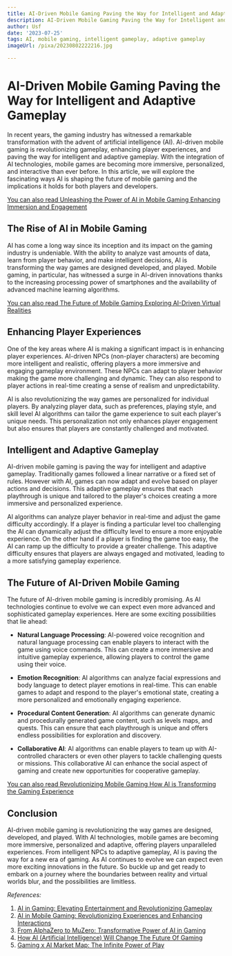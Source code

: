 ```yaml
---
title: AI-Driven Mobile Gaming Paving the Way for Intelligent and Adaptive Gameplay
description: AI-Driven Mobile Gaming Paving the Way for Intelligent and Adaptive Gameplay
author: Usf
date: '2023-07-25'
tags: AI, mobile gaming, intelligent gameplay, adaptive gameplay
imageUrl: /pixa/20230802222216.jpg

---
```

#  AI-Driven  Mobile Gaming Paving the Way for Intelligent and  Adaptive Gameplay

In recent years, the gaming  industry has witnessed a remarkable transformation with the advent  of artificial intelligence (AI). AI-driven  mobile gaming is revolutionizing gameplay, enhancing player experiences, and  paving  the  way for intelligent and adaptive gameplay. With the integration of AI technologies, mobile  games are becoming more  immersive, personalized, and  interactive than  ever before. In this  article,  we will explore the fascinating  ways AI is shaping the  future of mobile gaming and the implications it holds for both players  and developers.

[You can also read Unleashing the Power of AI in Mobile Gaming Enhancing Immersion and Engagement](Unleashing%20the%20Power%20of%20AI%20in%20Mobile%20Gaming%20Enhancing%20Immersion%20and%20Engagement)


## The Rise of AI in  Mobile Gaming

AI has come a long way since its inception and its impact on the gaming industry is undeniable. With the ability to analyze vast amounts of data, learn from player behavior, and make intelligent decisions, AI is transforming the  way  games are designed developed, and played.  Mobile gaming, in particular, has witnessed a surge in  AI-driven innovations thanks to the  increasing processing  power of smartphones  and the availability of advanced machine learning  algorithms.

[You can also read The Future of Mobile Gaming Exploring AI-Driven  Virtual Realities](The%20Future%20of%20Mobile%20Gaming%20Exploring%20AI-Driven%20Virtual%20Realities)


## Enhancing Player  Experiences

One of the key areas where AI is making a  significant impact is in enhancing player experiences. AI-driven NPCs (non-player characters) are becoming more intelligent and  realistic, offering players a more immersive and engaging gameplay environment. These NPCs  can adapt  to player behavior making the game more challenging and dynamic. They can also respond to player actions in real-time creating a sense of realism  and unpredictability.

AI is also revolutionizing the way games are personalized  for individual players. By analyzing player data, such as  preferences, playing style, and skill  level  AI algorithms can tailor  the game experience to suit each player's unique needs. This personalization not only enhances player engagement but also ensures that players are constantly challenged and motivated.

##  Intelligent and Adaptive Gameplay

AI-driven mobile gaming is paving  the way for  intelligent and adaptive gameplay. Traditionally games followed a linear narrative  or  a fixed set of rules. However with AI,  games can now adapt and evolve based on player actions and decisions. This adaptive gameplay ensures that each playthrough is unique and  tailored to the player's choices creating a more  immersive and  personalized experience.

AI algorithms can analyze player behavior in real-time  and adjust the game difficulty  accordingly.  If a player is finding a particular level too challenging the AI can dynamically adjust the difficulty level to ensure a more  enjoyable experience.  On the other hand if a player is finding  the  game  too  easy, the AI can ramp up the difficulty to provide a greater challenge. This adaptive difficulty ensures  that players are always engaged and  motivated, leading to a more satisfying gameplay experience.

## The Future of AI-Driven Mobile Gaming

The future of AI-driven mobile gaming is incredibly promising. As AI technologies continue to evolve we can expect even more advanced and  sophisticated gameplay experiences. Here are some  exciting possibilities that lie ahead:

- **Natural Language Processing**: AI-powered voice recognition and natural language  processing can enable players to interact with the game using  voice  commands. This can create a more immersive and intuitive gameplay experience, allowing players to control the game using their voice.

- **Emotion  Recognition**: AI algorithms can analyze  facial expressions and body language to detect player emotions in real-time.  This can enable games to adapt and respond to the player's emotional state, creating a more personalized  and emotionally engaging experience.

- **Procedural Content Generation**: AI algorithms can generate dynamic and procedurally generated game content, such  as levels maps, and quests. This can ensure that each playthrough is unique and offers endless  possibilities for exploration and discovery.

- **Collaborative AI**: AI algorithms can enable players to team up with AI-controlled characters or even  other players to tackle challenging quests or missions. This collaborative AI can enhance the social aspect of  gaming and create  new opportunities  for cooperative gameplay.

[You can also read Revolutionizing Mobile Gaming How AI is Transforming the Gaming Experience](Revolutionizing%20Mobile%20Gaming%20How%20AI%20is%20Transforming%20the%20Gaming%20Experience)


## Conclusion

AI-driven mobile gaming is revolutionizing the way games are designed, developed, and played. With AI technologies, mobile games are becoming more immersive, personalized and adaptive, offering  players unparalleled experiences. From intelligent NPCs to adaptive gameplay, AI  is paving the way for a new era of gaming. As AI continues to evolve we can expect even more exciting innovations in the future. So buckle up and get ready to embark on a journey where the boundaries between reality and virtual worlds blur, and the possibilities are limitless.

*References:*

1. [AI in Gaming: Elevating Entertainment and Revolutionizing Gameplay](https://www.linkedin.com/pulse/ai-gaming-elevating-entertainment-revolutionizing-gameplay-prasad)
2. [AI in Mobile Gaming: Revolutionizing Experiences and Enhancing  Interactions](https://playablefactory.com/ai-in-mobile-gaming-revolutionizing-experiences-and-enhancing-interactions/)
3.  [From AlphaZero to MuZero: Transformative Power of AI in Gaming](https://www.techopedia.com/from-alphazero-to-muzero-transformative-power-of-ai-in-gaming)
4. [How AI (Artificial Intelligence) Will Change The Future Of Gaming](https://blockchainmagazine.net/how-ai-artificial-intelligence-will-change-the-future-of-gaming/)
5.  [Gaming x AI Market Map: The Infinite Power of Play](https://lsvp.com/gaming-ai-market-map-the-infinite-power-of-play/)